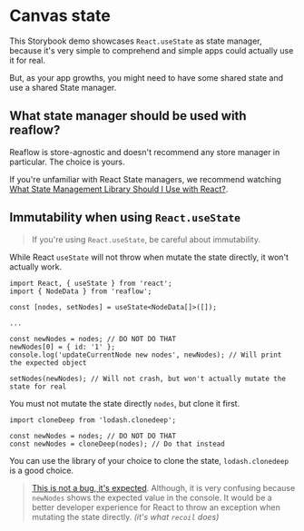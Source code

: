 
<Meta title="Docs/Advanced/Canvas state" />

# Canvas state

This Storybook demo showcases `React.useState` as state manager, because it's very simple to comprehend and simple apps could actually use it for real.

But, as your app growths, you might need to have some shared state and use a shared State manager.

## What state manager should be used with reaflow?

Reaflow is store-agnostic and doesn't recommend any store manager in particular. The choice is yours.

If you're unfamiliar with React State managers, we recommend watching [What State Management Library Should I Use with React?](https://www.youtube.com/watch?v=u_o09PD_qAs&feature=emb_logo&ab_channel=LeeRobinson).

## Immutability when using `React.useState`

> If you're using `React.useState`, be careful about immutability.

While React `useState` will not throw when mutate the state directly, it won't actually work.

```tsx
import React, { useState } from 'react';
import { NodeData } from 'reaflow';

const [nodes, setNodes] = useState<NodeData[]>([]);

...

const newNodes = nodes; // DO NOT DO THAT
newNodes[0] = { id: '1' };
console.log('updateCurrentNode new nodes', newNodes); // Will print the expected object

setNodes(newNodes); // Will not crash, but won't actually mutate the state for real

```

You must not mutate the state directly `nodes`, but clone it first.

```tsx
import cloneDeep from 'lodash.clonedeep';

const newNodes = nodes; // DO NOT DO THAT
const newNodes = cloneDeep(nodes); // Do that instead
```

You can use the library of your choice to clone the state, `lodash.clonedeep` is a good choice.

> [This is not a bug, it's expected](https://github.com/reaviz/reaflow/issues/43#issuecomment-774012401). Although, it is very confusing because `newNodes` shows the expected value in the console.
It would be a better developer experience for React to throw an exception when mutating the state directly. _(it's what `recoil` does)_

